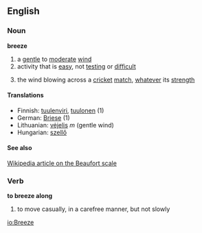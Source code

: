 ==English==

===Noun===
'''breeze'''
#a [[gentle]] to [[moderate]] [[wind]]
#activity that is [[easy]], not [[testing]] or [[difficult]]
#{{Cricket}} the wind blowing across a [[cricket]] [[match]], [[whatever]] its [[strength]]

====Translations====
*Finnish: [[tuulenviri]], [[tuulonen]] (1)
*German: [[Briese]] (1)
*Lithuanian: [[vėjelis]] ''m'' (gentle wind)
*Hungarian: [[szellő]]

====See also====
[[w:Beaufort_scale|Wikipedia article on the Beaufort scale]]

===Verb===
'''to breeze along'''
#to move casually, in a carefree manner, but not slowly

[[io:Breeze]]